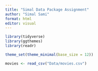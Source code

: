 ```yaml
---
title: "Simal Data Package Assignment"
author: "Simal Sami"
format: html
editor: visual
---
```


```r
library(tidyverse)
library(ggthemes)
library(readr)

theme_set(theme_minimal(base_size = 12))

```

```r
movies <- read_csv("Data/movies.csv")

```
